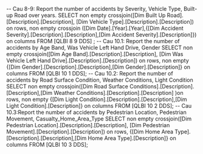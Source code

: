 
-- Cau 8-9: Report the number of accidents by Severity, Vehicle Type, Built-up Road over years.
SELECT non empty crossjoin([Dim Built Up Road].[Description].[Description],
[Dim Vehicle Type].[Description].[Description]) on rows, non empty 
crossjoin ([Dim Date].[Year].[Year],{[Dim Accident Severity].[Description].[Description],[Dim Accident Severity].[Description]}) on columns FROM [QLBI 8 9 DDS] ;
-- Cau 10.1:  Report the number of accidents by Age Band, Was Vehicle Left Hand Drive, Gender
SELECT non empty crossjoin([Dim Age Band].[Description].[Description],
[Dim Was Vehicle Left Hand Drive].[Description].[Description]) on rows, non empty {[Dim Gender].[Description].[Description],[Dim Gender].[Description]}
on columns FROM [QLBI 10 1 DDS];
-- Cau 10.2:  Report the number of accidents by Road Surface Condition, Weather Conditions, Light Condition
SELECT non empty crossjoin([Dim Road Surface Conditions].[Description].[Description],[Dim Weather Conditions].[Description].[Description] )on rows, non empty 
{[Dim Light Condition].[Description].[Description],[Dim Light Condition].[Description]}
on columns FROM [QLBI 10 2 DDS];
-- Cau 10.3:Report the number of accidents by Pedestrian Location, Pedestrian Movement, Casualty_Home_Area_Type
SELECT non empty crossjoin([Dim Pedestrian Location].[Description].[Description], [Dim Pedestrian Movement].[Description].[Description]) on rows,
{[Dim Home Area Type].[Description].[Description],[Dim Home Area Type].[Description]}
on columns FROM [QLBI 10 3 DDS];